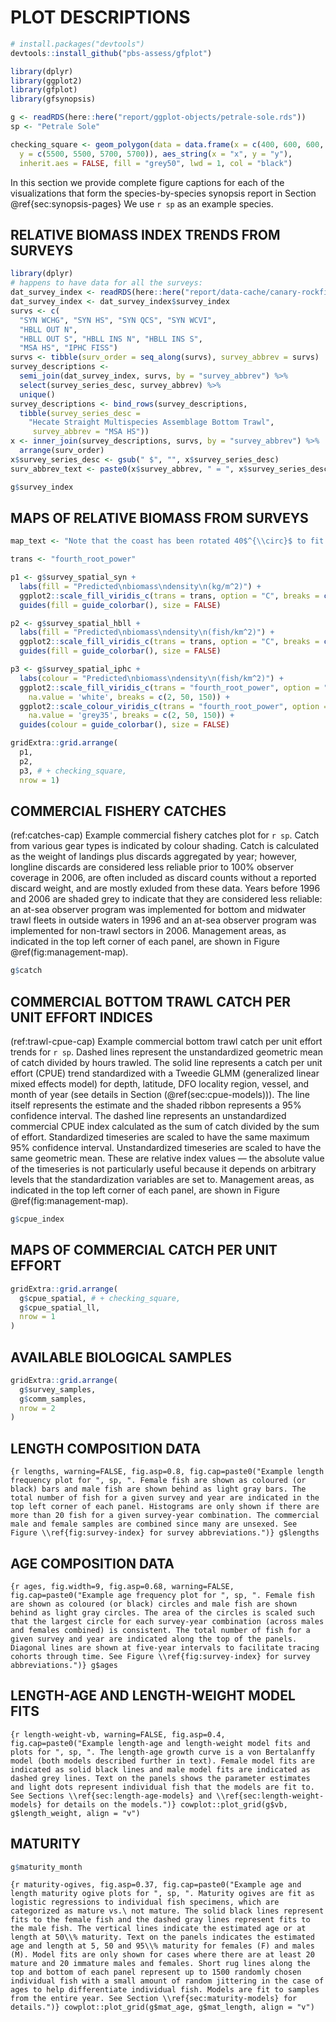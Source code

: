 # PLOT DESCRIPTIONS {#sec:plot-descriptions}

```r
# install.packages("devtools")
devtools::install_github("pbs-assess/gfplot")
```

```r
library(dplyr)
library(ggplot2)
library(gfplot)
library(gfsynopsis)
```

```r
g <- readRDS(here::here("report/ggplot-objects/petrale-sole.rds"))
sp <- "Petrale Sole"
```

<!-- A fake square to use to get the aspect ratio of the maps correct: -->

```r
checking_square <- geom_polygon(data = data.frame(x = c(400, 600, 600, 400),
  y = c(5500, 5500, 5700, 5700)), aes_string(x = "x", y = "y"),
  inherit.aes = FALSE, fill = "grey50", lwd = 1, col = "black")
```

In this section we provide complete figure captions for each of the
visualizations that form the species-by-species synopsis report in
Section \@ref{sec:synopsis-pages} We use `r sp` as an example species.

## RELATIVE BIOMASS INDEX TRENDS FROM SURVEYS

```r
library(dplyr)
# happens to have data for all the surveys:
dat_survey_index <- readRDS(here::here("report/data-cache/canary-rockfish.rds"))
dat_survey_index <- dat_survey_index$survey_index
survs <- c(
  "SYN WCHG", "SYN HS", "SYN QCS", "SYN WCVI",
  "HBLL OUT N",
  "HBLL OUT S", "HBLL INS N", "HBLL INS S",
  "MSA HS", "IPHC FISS")
survs <- tibble(surv_order = seq_along(survs), survey_abbrev = survs)
survey_descriptions <-
  semi_join(dat_survey_index, survs, by = "survey_abbrev") %>%
  select(survey_series_desc, survey_abbrev) %>%
  unique()
survey_descriptions <- bind_rows(survey_descriptions,
  tibble(survey_series_desc =
    "Hecate Straight Multispecies Assemblage Bottom Trawl",
     survey_abbrev = "MSA HS"))
x <- inner_join(survey_descriptions, survs, by = "survey_abbrev") %>%
  arrange(surv_order)
x$survey_series_desc <- gsub(" $", "", x$survey_series_desc)
surv_abbrev_text <- paste0(x$survey_abbrev, " = ", x$survey_series_desc, collapse = ", ")
```

```r
g$survey_index
```

\clearpage

## MAPS OF RELATIVE BIOMASS FROM SURVEYS

```r
map_text <- "Note that the coast has been rotated 40$^{\\circ}$ to fit all the maps in the available space. Depth contours are shown at 100m, 200m, and 500m."
```

<!-- TODO: Add back the checking square and make sure these maps are still the right aspect ratio. -->

```r

trans <- "fourth_root_power"

p1 <- g$survey_spatial_syn +
  labs(fill = "Predicted\nbiomass\ndensity\n(kg/m^2)") +
  ggplot2::scale_fill_viridis_c(trans = trans, option = "C", breaks = c(0.1, 0.6)) +
  guides(fill = guide_colorbar(), size = FALSE)

p2 <- g$survey_spatial_hbll +
  labs(fill = "Predicted\nbiomass\ndensity\n(fish/km^2)") +
  ggplot2::scale_fill_viridis_c(trans = trans, option = "C", breaks = c(2, 10, 50)) +
  guides(fill = guide_colorbar(), size = FALSE)

p3 <- g$survey_spatial_iphc +
  labs(colour = "Predicted\nbiomass\ndensity\n(fish/km^2)") +
  ggplot2::scale_fill_viridis_c(trans = "fourth_root_power", option = "C",
    na.value = 'white', breaks = c(2, 50, 150)) +
  ggplot2::scale_colour_viridis_c(trans = "fourth_root_power", option = "C",
    na.value = 'grey35', breaks = c(2, 50, 150)) +
  guides(colour = guide_colorbar(), size = FALSE)

gridExtra::grid.arrange(
  p1,
  p2,
  p3, # + checking_square,
  nrow = 1)
```

\clearpage

## COMMERCIAL FISHERY CATCHES

<!-- % TODO: Might need to preface with the commercial groundfish area map or provide a link to groundfish webpage: http://www.pac.dfo-mpo.gc.ca/fm-gp/commercial/ground-fond/index-eng.html See also for North to South orientation of plots: coastwide, 5CDE, 5AB, 3CD. -->

(ref:catches-cap) Example commercial fishery catches plot for `r sp`. Catch from various gear types is indicated by colour shading. Catch is calculated as the weight of landings plus discards aggregated by year; however, longline discards are considered less reliable prior to 100% observer coverage in 2006, are often included as discard counts without a reported discard weight, and are mostly exluded from these data. Years before 1996 and 2006 are shaded grey to indicate that they are considered less reliable: an at-sea observer program was implemented for bottom and midwater trawl fleets in outside waters in 1996 and an at-sea observer program was implemented for non-trawl sectors in 2006. Management areas, as indicated in the top left corner of each panel, are shown in Figure \@ref(fig:management-map).

```r
g$catch
```

\clearpage

## COMMERCIAL BOTTOM TRAWL CATCH PER UNIT EFFORT INDICES

(ref:trawl-cpue-cap) Example commercial bottom trawl catch per unit effort trends for `r sp`. Dashed lines represent the unstandardized geometric mean of catch divided by hours trawled. The solid line represents a catch per unit effort (CPUE) trend standardized with a Tweedie GLMM (generalized linear mixed effects model) for depth, latitude, DFO locality region, vessel, and month of year (see details in Section (\@ref(sec:cpue-models))). The line itself represents the estimate and the shaded ribbon represents a 95\% confidence interval. The dashed line represents an unstandardized commercial CPUE index calculated as the sum of catch divided by the sum of effort. Standardized timeseries are scaled to have the same maximum 95\% confidence interval. Unstandardized timeseries are scaled to have the same geometric mean. These are relative index values --- the absolute value of the timeseries is not particularly useful because it depends on arbitrary levels that the standardization variables are set to. Management areas, as indicated in the top left corner of each panel, are shown in Figure \@ref(fig:management-map).

```r
g$cpue_index
```

\clearpage

## MAPS OF COMMERCIAL CATCH PER UNIT EFFORT

```r
gridExtra::grid.arrange(
  g$cpue_spatial, # + checking_square,
  g$cpue_spatial_ll,
  nrow = 1
)
```

\clearpage

## AVAILABLE BIOLOGICAL SAMPLES {#sec:bio-samples}

```r
gridExtra::grid.arrange(
  g$survey_samples,
  g$comm_samples,
  nrow = 2
)
```

\clearpage

## LENGTH COMPOSITION DATA

<!-- % TODO: Is this min n for biosamples to be statistically significant? If so explain rationale. Which I may steal for my in-season halibut work! -->

```{r lengths, warning=FALSE, fig.asp=0.8, fig.cap=paste0("Example length frequency plot for ", sp, ". Female fish are shown as coloured (or black) bars and male fish are shown behind as light gray bars. The total number of fish for a given survey and year are indicated in the top left corner of each panel. Histograms are only shown if there are more than 20 fish for a given survey-year combination. The commercial male and female samples are combined since many are unsexed. See Figure \\ref{fig:survey-index} for survey abbreviations.")}
g$lengths
```

<!-- TODO: Add something to the caption about the commercial length samples being combined across the sexes. -->

\clearpage

## AGE COMPOSITION DATA

```{r ages, fig.width=9, fig.asp=0.68, warning=FALSE, fig.cap=paste0("Example age frequency plot for ", sp, ". Female fish are shown as coloured (or black) circles and male fish are shown behind as light gray circles. The area of the circles is scaled such that the largest circle for each survey-year combination (across males and females combined) is consistent. The total number of fish for a given survey and year are indicated along the top of the panels. Diagonal lines are shown at five-year intervals to facilitate tracing cohorts through time. See Figure \\ref{fig:survey-index} for survey abbreviations.")}
g$ages
```

<!-- TODO: Implement of the weighted lengths and ages? If I do then adjust the caption accordingly and reference the original weighting. -->

\clearpage

## LENGTH-AGE AND LENGTH-WEIGHT MODEL FITS

```{r length-weight-vb, warning=FALSE, fig.asp=0.4, fig.cap=paste0("Example length-age and length-weight model fits and plots for ", sp, ". The length-age growth curve is a von Bertalanffy model (both models described further in text). Female model fits are indicated as solid black lines and male model fits are indicated as dashed grey lines. Text on the panels shows the parameter estimates and light dots represent individual fish that the models are fit to. See Sections \\ref{sec:length-age-models} and \\ref{sec:length-weight-models} for details on the models.")}
cowplot::plot_grid(g$vb, g$length_weight, align = "v")
```

<!-- % TODO: I only fit models in cases where there were more than 100 fish samples for -->
<!-- % a given species-sex combination. -->

\clearpage

## MATURITY

```r
g$maturity_month
```

```{r maturity-ogives, fig.asp=0.37, fig.cap=paste0("Example age and length maturity ogive plots for ", sp, ". Maturity ogives are fit as logistic regressions to individual fish specimens, which are categorized as mature vs.\ not mature. The solid black lines represent fits to the female fish and the dashed gray lines represent fits to the male fish. The vertical lines indicate the estimated age or at length at 50\\% maturity. Text on the panels indicates the estimated age and length at 5, 50 and 95\\% maturity for females (F) and males (M). Model fits are only shown for cases where there are at least 20 mature and 20 immature males and females. Short rug lines along the top and bottom of each panel represent up to 1500 randomly chosen individual fish with a small amount of random jittering in the case of ages to help differentiate individual fish. Models are fit to samples from the entire year. See Section \\ref{sec:maturity-models} for details.")}
cowplot::plot_grid(g$mat_age, g$mat_length, align = "v")
```

\clearpage
